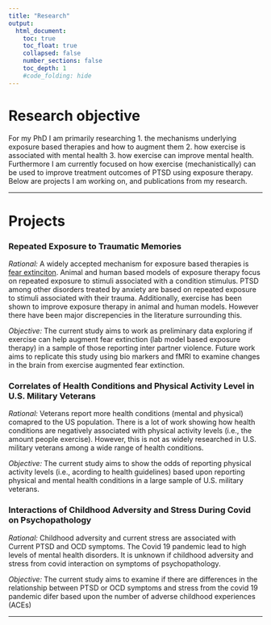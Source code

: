 ```yaml
---
title: "Research"
output:
  html_document:
    toc: true
    toc_float: true
    collapsed: false
    number_sections: false
    toc_depth: 1
    #code_folding: hide
---
```

# Research objective

For my PhD I am primarily researching 1. the mechanisms underlying exposure based therapies and how to augment them 2. how exercise is associated with mental health 3. how exercise can improve mental health. Furthermore I am currently focused on how exercise (mechanistically) can be used to improve treatment outcomes of PTSD using exposure therapy. Below are projects I am working on, and publications from my research.

---

# Projects

### Repeated Exposure to Traumatic Memories

_Rational:_ A widely accepted mechanism for exposure based therapies is [fear extinciton](https://www.nature.com/articles/4001939). Animal and human based models of exposure therapy focus on repeated exposure to stimuli associated with a condition stimulus. PTSD among other disorders treated by anxiety are based on repeated exposure to stimuli associated with their trauma. Additionally, exercise has been shown to improve exposure therapy in animal and human models. However there have been major discrepencies in the literature surrounding this.

_Objective:_ The current study aims to work as preliminary data exploring if exercise can help augment fear extinction (lab model based exposure therapy) in a sample of those reporting inter partner violence. Future work aims to replicate this study using bio markers and fMRI to examine changes in the brain from exercise augmented fear extinction.

### Correlates of Health Conditions and Physical Activity Level in U.S. Military Veterans 

_Rational:_ Veterans report more health conditions (mental and physical) comapred to the US population. There is a lot of work showing how health conditions are negatively associated with physical activity levels (i.e., the amount people exercise). However, this is not as widely researched in U.S. military veterans among a wide range of health conditions.


_Objective:_ The current study aims to show the odds of reporting physical activity levels (i.e., acording to health guidelines) based upon reporting physical and mental health conditions in a large sample of U.S. military veterans.

### Interactions of Childhood Adversity and Stress During Covid on Psychopathology

_Rational:_ Childhood adversity and current stress are associated with Current PTSD and OCD symptoms. The Covid 19 pandemic lead to high levels of mental health disorders. It is unknown if childhood adversity and stress from covid interaction on symptoms of psychopathology. 


_Objective:_ The current study aims to examine if there are differences in the relationship between PTSD or OCD symptoms and stress from the covid 19 pandemic difer based upon the number of adverse childhood experiences (ACEs)

---





